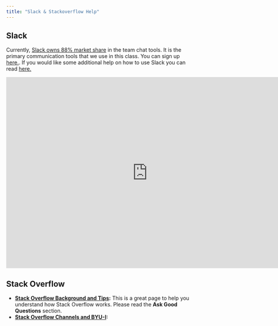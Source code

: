 ```yaml
---
title: "Slack & Stackoverflow Help"
---
```






## Slack

Currently, [Slack owns 88% market share](https://zapier.com/blog/slack-versus-hipchat/) in the team chat tools. It is the primary communication tools that we use in this class.  You can sign up [here.](https://byuidwv.slack.com/signup). If you would like some additional help on how to use Slack you can read [here.](https://get.slack.help/hc/en-us/articles/115004071768)

<iframe width="760" height="515" src="https://www.youtube.com/embed/7sqVXngvWbI" frameborder="0" allow="autoplay; encrypted-media" allowfullscreen></iframe>

## Stack Overflow

- **[Stack Overflow Background and Tips](http://duncanlock.net/blog/2013/06/14/the-smart-guide-to-stack-overflow-zero-to-hero/):**  This is a great page to help you understand how Stack Overflow works. Please read the **Ask Good Questions** section.
- **[Stack Overflow Channels and BYU-I](stack_byui.html):**
